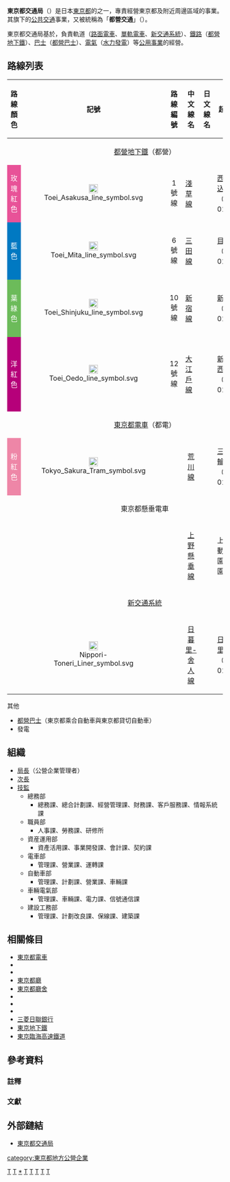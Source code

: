 {{Infobox Company
|name = 東京都交通局
|native_name = {{lang|ja|東京都交通局}}
|name_en = Bureau of Transportation, Tokyo Metropolitan Government
|logo = [[File:東京都交通局_ロゴ.svg|265px]]
|image = [[File:Tokyo_Metropolitan_Government_Building_No.2_2009.jpg|260px]]
|image_caption = 位於東京都廳第二本廳舍的東京都交通局本部
|type = {{link-ja|地方公營企業|地方公営企業}}
|other_name = 都營交通
|area_served = {{JPN}}[[東京都|東京都]]
|location = {{JPN}} 163-8001<br />[[東京都|東京都]][[新宿區|新宿區]][[西新宿|西新宿]]2丁目8番1號<br />[[東京都廳|東京都廳]]第二本廳舍內
|foundation = 1911年（[[明治|明治]]四十四年）8月1日，（108年前）{{NoteTag|1943年（昭和18年）7月1日改為局制。}}
|industry = 陸運業
|services = {{link-ja|軌道 (鐵道)|軌道 (鉄道)|軌道}}事業、[[鐵路|鐵路]]事業、[[巴士|自動車運送]]事業、[[發電|電氣]]事業
|key_people = 山手齊（公營企業管理者、交通局長）
|num_employees = 6,608名（平成29年度）
|homepage = {{url|https://www.kotsu.metro.tokyo.jp}}
}}

'''東京都交通局'''（{{jpn|j=東京都交通局|hg=とうきょうとこうつうきょく|rm=Tōkyō-to Kōtsū-kyoku|f=y}}）是日本[[東京都|東京都]]的{{link-ja|地方公營企業|地方公営企業}}之一，專責經營東京都及附近周邊區域的{{link-ja|公營交通|公営交通}}事業。其旗下的[[公共交通|公共交通]]事業，又被統稱為「'''都營交通'''」（{{jp|j=都営交通|hg=とえいこうつう|rm=To-ei kōtsū|f=y}}）。

東京都交通局基於{{link-ja|地方公營企業法|地方公営企業法}}，負責軌道（[[東京都電車|路面電車]]、[[上野懸垂線|單軌電車]]、[[日暮里-舍人線|新交通系統]]）、[[鐵路|鐵路]]（[[都營地下鐵|都營地下鐵]]）、[[巴士|巴士]]（[[都營巴士|都營巴士]]）、[[電氣|電氣]]（[[水力發電|水力發電]]）等[[公用事業|公用事業]]的經營。

== 路線列表 ==
{| class="wikitable"
!路線顏色<!--都営・東京メトロ共通の構内・周辺案内公式掲示で確認済。-->
!記號 
!style="width: 5em"|路線編號  
!style="width: 4em"|中文線名
!style="width: 4em"|日文線名
!起點
!終點
!style="width: 4em"|距離（公里）
|-
|colspan="8" style="text-align:center;"|[[都營地下鐵|都營地下鐵]]（都營）
|-
|style="background:#e85298; color:white; text-align:center;"|玫瑰紅色
|style="text-align:center;"|[[File:Toei_Asakusa_line_symbol.svg|21px]]
|style="text-align:center;"|1號線
|[[淺草線|淺草線]]
|{{lang|ja|浅草線}}
|[[西馬込站|西馬込]]（A-01）
|[[押上站|押上]]（A-20）
|style="text-align:right;"|18.3
|-
|style="background:#0079c2; color:white; text-align:center;"|藍色
|style="text-align:center;"|[[File:Toei_Mita_line_symbol.svg|21px]]
|style="text-align:center;"|6號線
|[[三田線_(都營地下鐵)|三田線]]
|{{lang|ja|三田線}}
|[[目黑站|目黑]]（I-01）
|[[西高島平站|西高島平]]（I-27）{{Ref|A|A}}
|style="text-align:right;"|26.5
|-
|style="background:#6cbb5a; color:white; text-align:center;"|葉綠色
|style="text-align:center;"|[[File:Toei_Shinjuku_line_symbol.svg|21px]]
|style="text-align:center;"|10號線
|[[新宿線_(都營地下鐵)|新宿線]]
|{{lang|ja|新宿線}}
|[[新線新宿站|新宿]]（S-01）
|[[本八幡站|本八幡]]（S-21）
|style="text-align:right;"|23.5
|-
|style="background:#b6007a; color:white; text-align:center;"|洋紅色{{NoteTag|亦有指為[[紅寶石|紅寶石]]色。}}
|style="text-align:center;"|[[File:Toei_Oedo_line_symbol.svg|21px]]
|style="text-align:center;"|12號線
|[[大江戶線|大江戶線]]
|{{lang|ja|大江戸線}}
|[[新宿西口站|新宿西口]]（E-01）
|[[光丘站|光丘]]（E-38）
|style="text-align:right;"|放射部：12.9<br>環狀部：27.8
|-
|colspan="8" style="text-align:center;"|[[東京都電車|東京都電車]]（都電）
|-
|style="background:#ee86a7; color:white; text-align:center;"|粉紅色
|style="text-align:center;"|[[File:Tokyo_Sakura_Tram_symbol.svg|21px]]
|style="text-align:center;"|
|style="text-align:center;"|[[荒川線|荒川線]]
|style="text-align:center;"|{{lang|ja|荒川線}}
|[[三之輪橋停留場|三之輪橋]]（SA 01）
|[[早稻田停留場|早稻田]]（SA 30）
|style="text-align:right;"|12.2
|-
|colspan="8" style="text-align:center;"|東京都懸垂電車
|-
|style="text-align:center;"|
|style="text-align:center;"|
|style="text-align:center;"|
|style="text-align:center;"|[[上野懸垂線|上野懸垂線]]
|style="text-align:center;"|{{lang|ja|上野懸垂線}}
|上野動物園東園
|上野動物園西園
|style="text-align:right;"|0.3
|-
|colspan="8" style="text-align:center;"|[[旅客捷運系統|新交通系統]]
|-
|
|style="text-align:center;"|[[File:Nippori-Toneri_Liner_symbol.svg|21px]]
|style="text-align:center;"|
|style="text-align:center;"|[[日暮里-舍人線|日暮里-舍人線]]
|style="text-align:center;"|{{lang|ja|日暮里・舎人ライナー}}
|[[日暮里站|日暮里]]（NT 01）
|[[見沼代親水公園站|見沼代親水公園]]（NT 13）
|style="text-align:right;"|9.7
|}
;其他
*[[都營巴士|都營巴士]]（東京都乘合自動車與東京都貸切自動車）
*發電

== 組織 ==
*[[局長|局長]]（公營企業管理者）
*[[次長|次長]]
*[[技監|技監]]
**總務部
***總務課、總合計劃課、經營管理課、財務課、客戶服務課、情報系統課
**職員部
***人事課、勞務課、研修所
**資産運用部
***資產活用課、事業開發課、會計課、契約課
**電車部
***管理課、營業課、運轉課
**自動車部
***管理課、計劃課、營業課、車輛課
**車輛電氣部
***管理課、車輛課、電力課、信號通信課
**建設工務部
***管理課、計劃改良課、保線課、建築課

== 相關條目 ==
*[[東京都電車|東京都電車]]
*{{link-ja|都營無軌電車|都営トロリーバス}}
*{{link-ja|東京都地下鐵建設|東京都地下鉄建設}}
*[[東京都廳|東京都廳]]
*[[東京都廳舍|東京都廳舍]]
*{{link-ja|都營Festa|都営フェスタ}}
*{{link-ja|T卡|Tカード}}
*{{link-ja|東京都交通局協力會|東京都営交通協力会}}
*[[三菱日聯銀行|三菱日聯銀行]]
*[[東京地下鐵|東京地下鐵]]
*[[東京臨海高速鐵道|東京臨海高速鐵道]]

== 參考資料 ==
{{commonscat|Tokyo Metropolitan Bureau of Transportation}}
===註釋===
{{notefoot}}

===文獻===
{{reflist}}

== 外部鏈結 ==
* [https://www.kotsu.metro.tokyo.jp 東京都交通局] {{Wayback|url=https://www.kotsu.metro.tokyo.jp/ |date=20200920112822 }}

<!--{{巴士共通卡}}-->
{{PASMO}}
{{東京都營交通}}
<!--{{日本路面電車}}-->
{{東京大眾運輸}}
{{DEFAULTSORT:Toukyouto Koutsuukiyoku}}
{{Portal bar|日本|日本鐵路|東京|公路|鐵路|電子學|城市軌道交通|企業}}
[[Category:1911年成立的公司|T]]
[[Category:1911年日本建立|T]]
[[Category:東京都交通局|*]]
[[Category:東京都交通|T]]
[[Category:東京都鐵路|T]]
[[Category:日本鐵路公司|T]]
[[Category:新宿區公司|T]]
[[Category:各國交通局|T]]
[[category:東京都地方公營企業|category:東京都地方公營企業]]